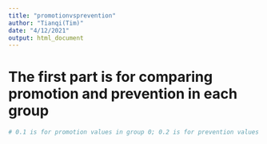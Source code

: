 ```yaml
---
title: "promotionvsprevention"
author: "Tianqi(Tim)"
date: "4/12/2021"
output: html_document
---
```


# The first part is for comparing promotion and prevention in each group

```r
# 0.1 is for promotion values in group 0; 0.2 is for prevention values in group 0


```

